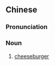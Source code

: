 ==Chinese==
{{zh-forms|type=21}}

===Pronunciation===
{{zh-pron
|m=zhīshìbǎo
|c=zi1 si6-2 bou2
|cat=n
}}

===Noun===
{{zh-noun}}

# {{lb|zh|originally|Cantonese}} [[cheeseburger]]